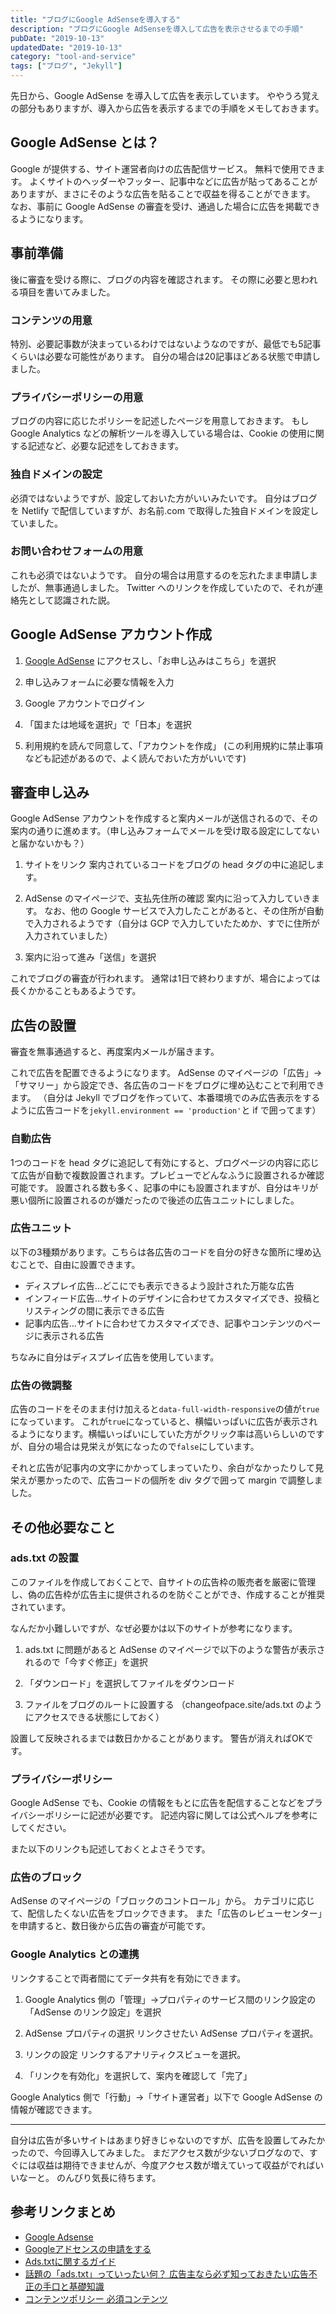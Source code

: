 ```yaml
---
title: "ブログにGoogle AdSenseを導入する"
description: "ブログにGoogle AdSenseを導入して広告を表示させるまでの手順"
pubDate: "2019-10-13"
updatedDate: "2019-10-13"
category: "tool-and-service"
tags: ["ブログ", "Jekyll"]
---
```


先日から、Google AdSense を導入して広告を表示しています。
ややうろ覚えの部分もありますが、導入から広告を表示するまでの手順をメモしておきます。


## Google AdSense とは？
<OG url="https://adsense.google.com/intl/ja_jp/start/" />

Google が提供する、サイト運営者向けの広告配信サービス。
無料で使用できます。
よくサイトのヘッダーやフッター、記事中などに広告が貼ってあることがありますが、まさにそのような広告を貼ることで収益を得ることができます。
なお、事前に Google AdSense の審査を受け、通過した場合に広告を掲載できるようになります。

## 事前準備
後に審査を受ける際に、ブログの内容を確認されます。
その際に必要と思われる項目を書いてみました。

### コンテンツの用意
特別、必要記事数が決まっているわけではないようなのですが、最低でも5記事くらいは必要な可能性があります。
自分の場合は20記事ほどある状態で申請しました。

### プライバシーポリシーの用意
ブログの内容に応じたポリシーを記述したページを用意しておきます。
もし Google Analytics などの解析ツールを導入している場合は、Cookie の使用に関する記述など、必要な記述をしておきます。

### 独自ドメインの設定
必須ではないようですが、設定しておいた方がいいみたいです。
自分はブログを Netlify で配信していますが、お名前.com で取得した独自ドメインを設定していました。

### お問い合わせフォームの用意
これも必須ではないようです。
自分の場合は用意するのを忘れたまま申請しましたが、無事通過しました。
Twitter へのリンクを作成していたので、それが連絡先として認識された説。

## Google AdSense アカウント作成
1. [Google AdSense](https://www.google.co.jp/adsense/start/#/?modal_active=none) にアクセスし、「お申し込みはこちら」を選択

2. 申し込みフォームに必要な情報を入力
<ImageWrapper className="w-[70%]" src="screenshots/2019/google-adsense/adsense-form.png" alt="Google Adsense 申し込みフォーム" />

3. Google アカウントでログイン

4. 「国または地域を選択」で「日本」を選択

5. 利用規約を読んで同意して、「アカウントを作成」
   (この利用規約に禁止事項なども記述があるので、よく読んでおいた方がいいです)

## 審査申し込み
Google AdSense アカウントを作成すると案内メールが送信されるので、その案内の通りに進めます。（申し込みフォームでメールを受け取る設定にしてないと届かないかも？）
<ImageWrapper className="w-[80%]" src="screenshots/2019/google-adsense/adsense-start.png" alt="Google Adsense 有効化案内" />

1. サイトをリンク
   案内されているコードをブログの head タグの中に追記します。

2. AdSense のマイページで、支払先住所の確認
  案内に沿って入力していきます。
  なお、他の Google サービスで入力したことがあると、その住所が自動で入力されるようです（自分は GCP で入力していたためか、すでに住所が入力されていました）

3. 案内に沿って進み「送信」を選択

これでブログの審査が行われます。
通常は1日で終わりますが、場合によっては長くかかることもあるようです。

## 広告の設置
審査を無事通過すると、再度案内メールが届きます。
<ImageWrapper className="w-[80%]" src="screenshots/2019/google-adsense/adsense-complete.png" alt="Google Adsense 審査通過メール" />

これで広告を配置できるようになります。
 AdSense のマイページの「広告」→「サマリー」から設定でき、各広告のコードをブログに埋め込むことで利用できます。
（自分は Jekyll でブログを作っていて、本番環境でのみ広告表示をするように広告コードを`jekyll.environment == 'production'`と if で囲ってます）

### 自動広告
1つのコードを head タグに追記して有効にすると、ブログページの内容に応じて広告が自動で複数設置されます。プレビューでどんなふうに設置されるか確認可能です。
設置される数も多く、記事の中にも設置されますが、自分はキリが悪い個所に設置されるのが嫌だったので後述の広告ユニットにしました。

### 広告ユニット
以下の3種類があります。こちらは各広告のコードを自分の好きな箇所に埋め込むことで、自由に設置できます。
- ディスプレイ広告...どこにでも表示できるよう設計された万能な広告
- インフィード広告...サイトのデザインに合わせてカスタマイズでき、投稿とリスティングの間に表示できる広告
- 記事内広告...サイトに合わせてカスタマイズでき、記事やコンテンツのページに表示される広告

ちなみに自分はディスプレイ広告を使用しています。

### 広告の微調整
広告のコードをそのまま付け加えると`data-full-width-responsive`の値が`true`になっています。
これが`true`になっていると、横幅いっぱいに広告が表示されるようになります。横幅いっぱいにしていた方がクリック率は高いらしいのですが、自分の場合は見栄えが気になったので`false`にしています。

それと広告が記事内の文字にかかってしまっていたり、余白がなかったりして見栄えが悪かったので、広告コードの個所を div タグで囲って margin で調整しました。

## その他必要なこと
### ads.txt の設置
<OG url="https://support.google.com/adsense/answer/7532444?hl=ja" />
このファイルを作成しておくことで、自サイトの広告枠の販売者を厳密に管理し、偽の広告枠が広告主に提供されるのを防ぐことができ、作成することが推奨されています。

なんだか小難しいですが、なぜ必要かは以下のサイトが参考になります。
<OG url="https://webtan.impress.co.jp/e/2018/02/08/28001" />

1. ads.txt に問題があると AdSense のマイページで以下のような警告が表示されるので「今すぐ修正」を選択
<ImageWrapper src="screenshots/2019/google-adsense/adsense-warn.png" alt="ads.txtに問題がある場合の警告" />

2. 「ダウンロード」を選択してファイルをダウンロード

3. ファイルをブログのルートに設置する
  （changeofpace.site/ads.txt のようにアクセスできる状態にしておく）

設置して反映されるまでは数日かかることがあります。
警告が消えればOKです。

### プライバシーポリシー
Google AdSense でも、Cookie の情報をもとに広告を配信することなどをプライバシーポリシーに記述が必要です。
記述内容に関しては公式ヘルプを参考にしてください。

<OG url="https://support.google.com/adsense/answer/1348695?hl=ja" />

また以下のリンクも記述しておくとよさそうです。
<OG url="https://policies.google.com/technologies/ads?hl=ja" />
<OG url="https://policies.google.com/technologies/partner-sites" />

### 広告のブロック
AdSense のマイページの「ブロックのコントロール」から。
カテゴリに応じて、配信したくない広告をブロックできます。
また「広告のレビューセンター」を申請すると、数日後から広告の審査が可能です。

### Google Analytics との連携
リンクすることで両者間にてデータ共有を有効にできます。

1. Google Analytics 側の「管理」→プロパティのサービス間のリンク設定の「AdSense のリンク設定」を選択

2. AdSense プロパティの選択
リンクさせたい AdSense プロパティを選択。

3. リンクの設定
リンクするアナリティクスビューを選択。

4. 「リンクを有効化」を選択して、案内を確認して「完了」

Google Analytics 側で「行動」→「サイト運営者」以下で Google AdSense の情報が確認できます。

---
自分は広告が多いサイトはあまり好きじゃないのですが、広告を設置してみたかったので、今回導入してみました。
まだアクセス数が少ないブログなので、すぐには収益は期待できませんが、今度アクセス数が増えていって収益がでればいいなーと。
のんびり気長に待ちます。

## 参考リンクまとめ
- [Google Adsense](https://www.google.co.jp/adsense/start/#/?modal_active=none)
- [Googleアドセンスの申請をする](https://help.hatenablog.com/entry/external/google_adsense)
- [Ads.txtに関するガイド](https://support.google.com/adsense/answer/7532444?hl=ja)
- [話題の「ads.txt」っていったい何？ 広告主なら必ず知っておきたい広告不正の手口と基礎知識](https://webtan.impress.co.jp/e/2018/02/08/28001)
- [コンテンツポリシー 必須コンテンツ](https://support.google.com/adsense/answer/1348695?hl=ja)
